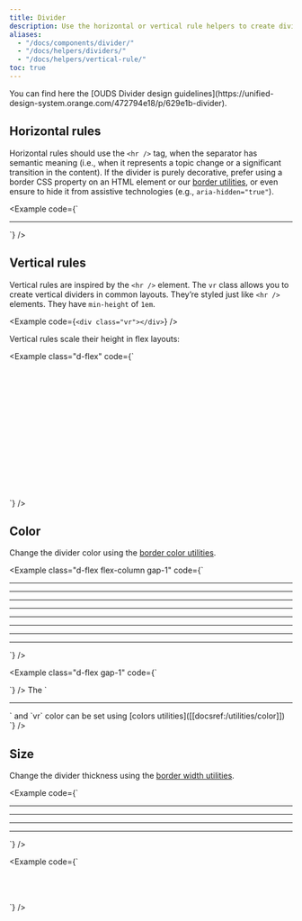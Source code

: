 ```yaml
---
title: Divider
description: Use the horizontal or vertical rule helpers to create dividers. A divider can be used to visually structure an interface by clearly separating content sections.
aliases:
  - "/docs/components/divider/"
  - "/docs/helpers/dividers/"
  - "/docs/helpers/vertical-rule/"
toc: true
---
```


<Callout type="info">
You can find here the [OUDS Divider design guidelines](https://unified-design-system.orange.com/472794e18/p/629e1b-divider).
</Callout>

## Horizontal rules

Horizontal rules should use the `<hr />` tag, when the separator has semantic meaning (i.e., when it represents a topic change or a significant transition in the content). If the divider is purely decorative, prefer using a border CSS property on an HTML element or our [border utilities]([[docsref:/utilities/border]]), or even ensure to hide it from assistive technologies (e.g., `aria-hidden="true"`).

<Example code={`<hr />
<div class="border-top border-default my-md"></div>`} />

## Vertical rules

Vertical rules are inspired by the `<hr />` element. The `vr` class allows you to create vertical dividers in common layouts. They’re styled just like `<hr />` elements. They have `min-height` of `1em`.

<Example code={`<div class="vr"></div>`} />

Vertical rules scale their height in flex layouts:

<Example class="d-flex" code={`<div class="d-flex" style="height: 50px;">
  <div class="vr"></div>
</div>
<div class="d-flex" style="height: 80px;">
  <div class="vr"></div>
</div>
<div class="d-flex" style="height: 100px;">
  <div class="vr"></div>
</div>`} />

## Color

Change the divider color using the [border color utilities]([[docsref:/utilities/border#color]]).

<Example class="d-flex flex-column gap-1" code={`<hr class="border-muted">
  <hr class="border-emphasized">
  <hr class="border-brand-primary">
  <div data-bs-theme="light" class="bg-brand-primary py-2xs"><hr class="border-on-brand-primary"></div>
  <div data-bs-theme="light" class="bg-always-white py-2xs"><hr class="border-always-black"></div>
  <div data-bs-theme="dark" class="bg-always-black py-2xs"><hr class="border-always-white"></div>
  <div data-bs-theme="dark" class="bg-always-black py-2xs"><hr class="border-always-on-black"></div>
  <div data-bs-theme="light" class="bg-always-white py-2xs"><hr class="border-always-on-white"></div>`} />

<Example class="d-flex gap-1" code={`<div class="vr border-muted"></div>
  <div class="vr border-emphasized"></div>
  <div class="vr border-brand-primary"></div>
  <div data-bs-theme="light" class="d-flex bg-brand-primary"><div class="vr border-on-brand-primary"></div></div>
  <div data-bs-theme="light" class="d-flex bg-always-white px-2xs"><div class="vr border-always-black"></div></div>
  <div data-bs-theme="dark" class="d-flex bg-always-black px-2xs"><div class="vr border-always-white"></div></div>
  <div data-bs-theme="dark" class="d-flex bg-always-black px-2xs"><div class="vr border-always-on-black"></div></div>
  <div data-bs-theme="light" class="d-flex bg-always-white px-2xs"><div class="vr border-always-on-white"></div></div>`} />

<BootstrapCompatibility>
The `<hr />` and `vr` color can be set using [colors utilities]([[docsref:/utilities/color]])
<Example code={`<hr class="text-muted">
<div class="vr text-brand-primary"></div>`} />
</BootstrapCompatibility>

## Size

Change the divider thickness using the [border width utilities]([[docsref:/utilities/border#width]]).

<Example code={`<div>
    <hr class="border-thin">
    <hr class="border-medium">
    <hr class="border-thick">
    <hr class="border-thicker">
  </div>`} />

<Example code={`<div class="d-flex" style="height: 50px;">
    <div class="vr border-thin"></div>
    <div class="vr border-medium"></div>
    <div class="vr border-thick"></div>
    <div class="vr border-thicker"></div>
  </div>`} />

